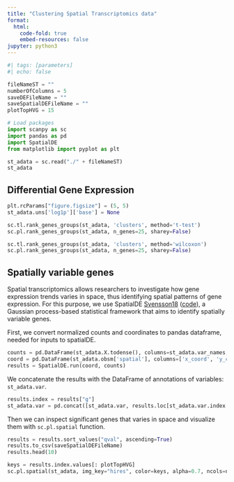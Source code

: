 ```yaml
---
title: "Clustering Spatial Transcriptomics data"
format:
  html:
    code-fold: true
    embed-resources: false
jupyter: python3
---
```


```python
#| tags: [parameters]
#| echo: false

fileNameST = ""
numberOfColumns = 5
saveDEFileName = ""
saveSpatialDEFileName = ""
plotTopHVG = 15
```

```python
# Load packages
import scanpy as sc
import pandas as pd
import SpatialDE
from matplotlib import pyplot as plt
```

```python
st_adata = sc.read("./" + fileNameST)
st_adata
```

## Differential Gene Expression

```python
plt.rcParams["figure.figsize"] = (5, 5)
st_adata.uns['log1p']['base'] = None

sc.tl.rank_genes_groups(st_adata, 'clusters', method='t-test')
sc.pl.rank_genes_groups(st_adata, n_genes=25, sharey=False)
```

```python
sc.tl.rank_genes_groups(st_adata, 'clusters', method='wilcoxon')
sc.pl.rank_genes_groups(st_adata, n_genes=25, sharey=False)
```

## Spatially variable genes

Spatial transcriptomics allows researchers to investigate how gene expression trends varies in space, thus identifying spatial patterns of gene expression. For this purpose, we use SpatialDE [Svensson18](https://www.nature.com/articles/nmeth.4636) ([code](https://github.com/Teichlab/SpatialDE)), a Gaussian process-based statistical framework that aims to identify spatially variable genes.

First, we convert normalized counts and coordinates to pandas dataframe, needed for inputs to spatialDE.

```python
counts = pd.DataFrame(st_adata.X.todense(), columns=st_adata.var_names, index=st_adata.obs_names)
coord = pd.DataFrame(st_adata.obsm['spatial'], columns=['x_coord', 'y_coord'], index=st_adata.obs_names).to_numpy()
results = SpatialDE.run(coord, counts)
```

We concatenate the results with the DataFrame of annotations of variables: `st_adata.var`.

```python
results.index = results["g"]
st_adata.var = pd.concat([st_adata.var, results.loc[st_adata.var.index.values, :]], axis=1)
```

Then we can inspect significant genes that varies in space and visualize them with `sc.pl.spatial` function.

```python
results = results.sort_values("qval", ascending=True)
results.to_csv(saveSpatialDEFileName)
results.head(10)
```

```python
keys = results.index.values[: plotTopHVG]
sc.pl.spatial(st_adata, img_key="hires", color=keys, alpha=0.7, ncols=numberOfColumns)
```
